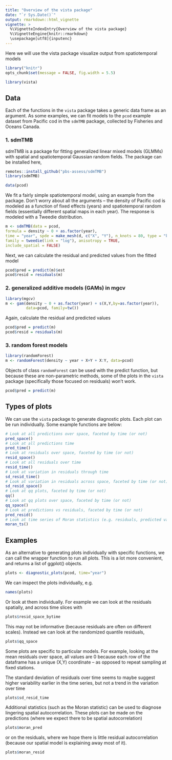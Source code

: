 ```yaml
---
title: "Overview of the vista package"
date: "`r Sys.Date()`"
output: rmarkdown::html_vignette
vignette: >
  %\VignetteIndexEntry{Overview of the vista package}
  %\VignetteEngine{knitr::rmarkdown}
  \usepackage[utf8]{inputenc}
---
```


Here we will use the vista package visualize output from spatiotemporal models

```r
library("knitr")
opts_chunk$set(message = FALSE, fig.width = 5.5)
```

```r
library(vista)
```

## Data

Each of the functions in the `vista` package takes a generic data frame as an argument. As some examples, we can fit models to the `pcod` example dataset from Pacific cod in the `sdmTMB` package, collected by Fisheries and Oceans Canada.

### 1. sdmTMB

sdmTMB is a package for fitting generalized linear mixed models (GLMMs) with spatial and spatiotemporal Gaussian random fields. The package can be installed here,

```r
remotes::install_github("pbs-assess/sdmTMB")
library(sdmTMB)
```

```r
data(pcod)
```

We fit a fairly simple spatiotemporal model, using an example from the package. Don't worry about all the arguments -- the density of Pacific cod is modeled as a function of fixed effects (years) and spatiotemporal random fields (essentially different spatial maps in each year). The response is modeled with a Tweedie distribution.

```r
m <- sdmTMB(data = pcod,
formula = density ~ 0 + as.factor(year),
time = "year", spde = make_mesh(d, c("X", "Y"), n_knots = 80, type = "kmeans"),
family = tweedie(link = "log"), anisotropy = TRUE,
include_spatial = FALSE)
```

Next, we can calculate the residual and predicted values from the fitted model

```r
pcod$pred = predict(m)$est
pcod$resid = residuals(m)
```

### 2. generalized additive models (GAMs) in mgcv

```r
library(mgcv)
m <- gam(density ~ 0 + as.factor(year) + s(X,Y,by=as.factor(year)), 
         data=pcod, family=tw())
```

Again, calculate the residual and predicted values

```r
pcod$pred = predict(m)
pcod$resid = residuals(m)
```

### 3. random forest models

```r
library(randomForest)
m <- randomForest(density ~ year + X+Y + X:Y, data=pcod)
```

Objects of class `randomForest` can be used with the predict function, but because these are non-parametric methods, some of the plots in the `vista` package (specifically those focused on residuals) won't work.

```r
pcod$pred = predict(m)
```

## Types of plots

We can use the `vista` package to generate diagnostic plots. Each plot can be run individually. Some example functions are below:

```r
# Look at all predictions over space, faceted by time (or not)
pred_space()
# Look at all predictions time
pred_time()
# Look at residuals over space, faceted by time (or not)
resid_space()
# Look at all residuals over time
resid_time()
# Look at variation in residuals through time
sd_resid_time()
# Look at variation in residuals across space, faceted by time (or not)
sd_resid_space()
# Look at qq plots, faceted by time (or not) 
qq()
# Look at qq plots over space, faceted by time (or not)
qq_space()
# Look at predictions vs residuals, faceted by time (or not)
pred_resid()
# Look at time series of Moran statistics (e.g. residuals, predicted values)
moran_ts()
```

## Examples 
As an alternative to generating plots individually with specific functions, we can call the wrapper function to run all plots. This is a lot more convenient, and returns a list of ggplot() objects. 

```r
plots <- diagnostic_plots(pcod, time="year")
```

We can inspect the plots individually, e.g. 
```r
names(plots)
```

Or look at them individually. For example we can look at the residuals spatially, and across time slices with
```r
plots$resid_space_bytime
```

This may not be informative (because residuals are often on different scales). Instead we can look at the randomized quantile residuals, 

```r
plots$qq_space
```

Some plots are specific to particular models. For example, looking at the mean residuals over space, all values are 0 because each row of the dataframe has a unique (X,Y) coordinate -- as opposed to repeat sampling at fixed stations.

The standard deviation of residuals over time seems to maybe suggest higher variability earlier in the time series, but not a trend in the variation over time

```r
plots$sd_resid_time
```

Additional statistics (such as the Moran statistic) can be used to diagnose lingering spatial autocorrelation. These plots can be made on the predictions (where we expect there to be spatial autocorrelation)

```r
plots$moran_pred
```

or on the residuals, where we hope there is little residual autocorrelation (because our spatial model is explaining away most of it).

```r
plots$moran_resid
```

